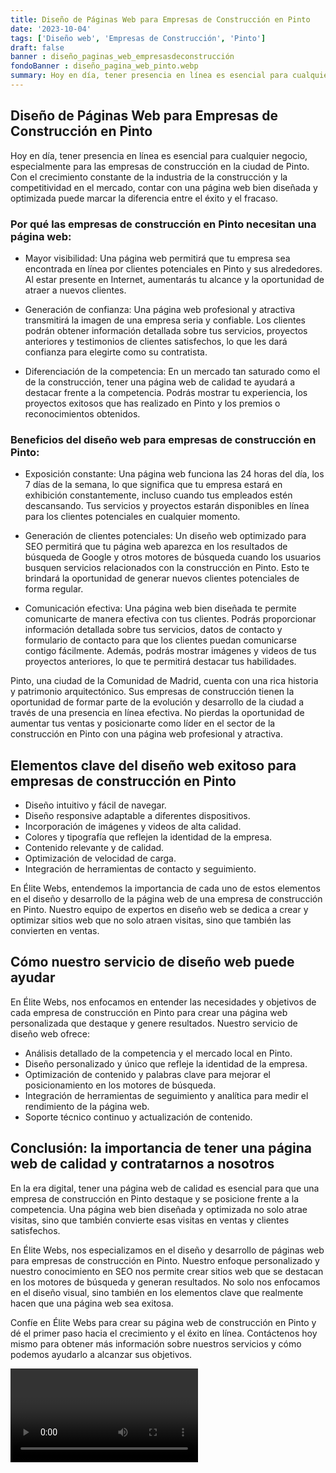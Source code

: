 ```yaml
---
title: Diseño de Páginas Web para Empresas de Construcción en Pinto
date: '2023-10-04'
tags: ['Diseño web', 'Empresas de Construcción', 'Pinto']
draft: false
banner : diseño_paginas_web_empresasdeconstrucción
fondoBanner : diseño_pagina_web_pinto.webp
summary: Hoy en día, tener presencia en línea es esencial para cualquier negocio, especialmente para las empresas de construcción en la ciudad de Pinto. Con el crecimiento constante de la industria de la construcción y la competitividad en el mercado, contar con una página web bien diseñada y optimizada puede marcar la diferencia entre el éxito y el fracaso.
---
```


## Diseño de Páginas Web para Empresas de Construcción en Pinto

Hoy en día, tener presencia en línea es esencial para cualquier negocio, especialmente para las empresas de construcción en la ciudad de Pinto. Con el crecimiento constante de la industria de la construcción y la competitividad en el mercado, contar con una página web bien diseñada y optimizada puede marcar la diferencia entre el éxito y el fracaso.

### Por qué las empresas de construcción en Pinto necesitan una página web:

- Mayor visibilidad: Una página web permitirá que tu empresa sea encontrada en línea por clientes potenciales en Pinto y sus alrededores. Al estar presente en Internet, aumentarás tu alcance y la oportunidad de atraer a nuevos clientes.

- Generación de confianza: Una página web profesional y atractiva transmitirá la imagen de una empresa seria y confiable. Los clientes podrán obtener información detallada sobre tus servicios, proyectos anteriores y testimonios de clientes satisfechos, lo que les dará confianza para elegirte como su contratista.

- Diferenciación de la competencia: En un mercado tan saturado como el de la construcción, tener una página web de calidad te ayudará a destacar frente a la competencia. Podrás mostrar tu experiencia, los proyectos exitosos que has realizado en Pinto y los premios o reconocimientos obtenidos.

### Beneficios del diseño web para empresas de construcción en Pinto:

- Exposición constante: Una página web funciona las 24 horas del día, los 7 días de la semana, lo que significa que tu empresa estará en exhibición constantemente, incluso cuando tus empleados estén descansando. Tus servicios y proyectos estarán disponibles en línea para los clientes potenciales en cualquier momento.

- Generación de clientes potenciales: Un diseño web optimizado para SEO permitirá que tu página web aparezca en los resultados de búsqueda de Google y otros motores de búsqueda cuando los usuarios busquen servicios relacionados con la construcción en Pinto. Esto te brindará la oportunidad de generar nuevos clientes potenciales de forma regular.

- Comunicación efectiva: Una página web bien diseñada te permite comunicarte de manera efectiva con tus clientes. Podrás proporcionar información detallada sobre tus servicios, datos de contacto y formulario de contacto para que los clientes puedan comunicarse contigo fácilmente. Además, podrás mostrar imágenes y videos de tus proyectos anteriores, lo que te permitirá destacar tus habilidades.

Pinto, una ciudad de la Comunidad de Madrid, cuenta con una rica historia y patrimonio arquitectónico. Sus empresas de construcción tienen la oportunidad de formar parte de la evolución y desarrollo de la ciudad a través de una presencia en línea efectiva. No pierdas la oportunidad de aumentar tus ventas y posicionarte como líder en el sector de la construcción en Pinto con una página web profesional y atractiva.

<GifSeo />

<Cta />

## Elementos clave del diseño web exitoso para empresas de construcción en Pinto

- Diseño intuitivo y fácil de navegar.
- Diseño responsive adaptable a diferentes dispositivos.
- Incorporación de imágenes y videos de alta calidad.
- Colores y tipografía que reflejen la identidad de la empresa.
- Contenido relevante y de calidad.
- Optimización de velocidad de carga.
- Integración de herramientas de contacto y seguimiento.

En Élite Webs, entendemos la importancia de cada uno de estos elementos en el diseño y desarrollo de la página web de una empresa de construcción en Pinto. Nuestro equipo de expertos en diseño web se dedica a crear y optimizar sitios web que no solo atraen visitas, sino que también las convierten en ventas.

## Cómo nuestro servicio de diseño web puede ayudar

En Élite Webs, nos enfocamos en entender las necesidades y objetivos de cada empresa de construcción en Pinto para crear una página web personalizada que destaque y genere resultados. Nuestro servicio de diseño web ofrece:

- Análisis detallado de la competencia y el mercado local en Pinto.
- Diseño personalizado y único que refleje la identidad de la empresa.
- Optimización de contenido y palabras clave para mejorar el posicionamiento en los motores de búsqueda.
- Integración de herramientas de seguimiento y analítica para medir el rendimiento de la página web.
- Soporte técnico continuo y actualización de contenido.

## Conclusión: la importancia de tener una página web de calidad y contratarnos a nosotros

En la era digital, tener una página web de calidad es esencial para que una empresa de construcción en Pinto destaque y se posicione frente a la competencia. Una página web bien diseñada y optimizada no solo atrae visitas, sino que también convierte esas visitas en ventas y clientes satisfechos.

En Élite Webs, nos especializamos en el diseño y desarrollo de páginas web para empresas de construcción en Pinto. Nuestro enfoque personalizado y nuestro conocimiento en SEO nos permite crear sitios web que se destacan en los motores de búsqueda y generan resultados. No solo nos enfocamos en el diseño visual, sino también en los elementos clave que realmente hacen que una página web sea exitosa.

Confíe en Élite Webs para crear su página web de construcción en Pinto y dé el primer paso hacia el crecimiento y el éxito en línea. Contáctenos hoy mismo para obtener más información sobre nuestros servicios y cómo podemos ayudarlo a alcanzar sus objetivos.

<Video />

<CtaBot job='Empresas de Construcción' city='Pinto'/>

<Gmaps query='Pinto+españa+maps' />